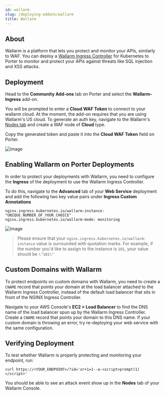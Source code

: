 ```yaml
---
id: wallarm
slug: /deploying-addons/wallarm
title: Wallarm
---
```


## About

Wallarm is a platform that lets you protect and monitor your APIs, similarly to WAF. You can deploy a <a href="https://docs.wallarm.com/admin-en/installation-kubernetes-en/" target="_blank">Wallarm Ingress Controller</a> for Kubernetes to Porter to monitor and protect your APIs against threats like SQL injection and XSS attacks.

## Deployment

Head to the **Community Add-ons** tab on Porter and select the **Wallarm-Ingress** add-on.

You will be prompted to enter a **Cloud WAF Token** to connect to your wallarm cloud. At the moment, the add-on requires that you are using Wallarm's US cloud. To generate an auth key, navigate to the Wallarm's <a href="https://us1.my.wallarm.com/nodes" target="_blank">Nodes tab</a> and create a WAF node of **Cloud** type.

Copy the generated token and paste it into the **Cloud WAF Token** field on Porter.

![image](https://imagedelivery.net/l4LYM_vOYKe7O1NCT_Nc_g/9b67a33e-5130-4e46-8213-8e5346663300/large)

## Enabling Wallarm on Porter Deployments

In order to protect your deployments with Wallarm, you need to configure the **Ingress** of the deployment to use the Wallarm Ingress Controller.

To do this, navigate to the **Advanced** tab of your **Web Service** deployment and add the following two key value pairs under **Ingress Custom Annotations**

```
nginx.ingress.kubernetes.io/wallarm-instance: "UNIQUE_NUMBER_OF_YOUR_CHOICE"
nginx.ingress.kubernetes.io/wallarm-mode: monitoring
```

![image](https://imagedelivery.net/l4LYM_vOYKe7O1NCT_Nc_g/2fec2948-ba86-4a5d-7ece-4645b1be7300/large)

> Please ensure that your `nginx.ingress.kubernetes.io/wallarm-instance` value is surrounded with quotation marks. For example, if the number you'd like to assign to the instance is `101`, your value should be `\"101\"`

## Custom Domains with Wallarm

To protect endpoints on custom domains with Wallarm, you need to create a `CNAME` record that points your domain at the load balancer attached to the Wallarm Ingress Controller, instead of the default load balancer that sits in front of the NGINX Ingress Controller.

Navigate to your AWS Console's **EC2 > Load Balancer** to find the DNS name of the load balancer spun up by the Wallarm Ingress Controller. Create a `CNAME` record that points your domain to this DNS name. If your custom domain is throwing an error, try re-deploying your web service with the same configuration.

## Verifying Deployment

To test whether Wallarm is properly protecting and monitoring your endpoint, run:

```
curl https://<YOUR_ENDPOINT>/?id='or+1=1--a-<script>prompt(1)</script>'
```

You should be able to see an attack event show up in the **Nodes** tab of your Wallarm Console.
